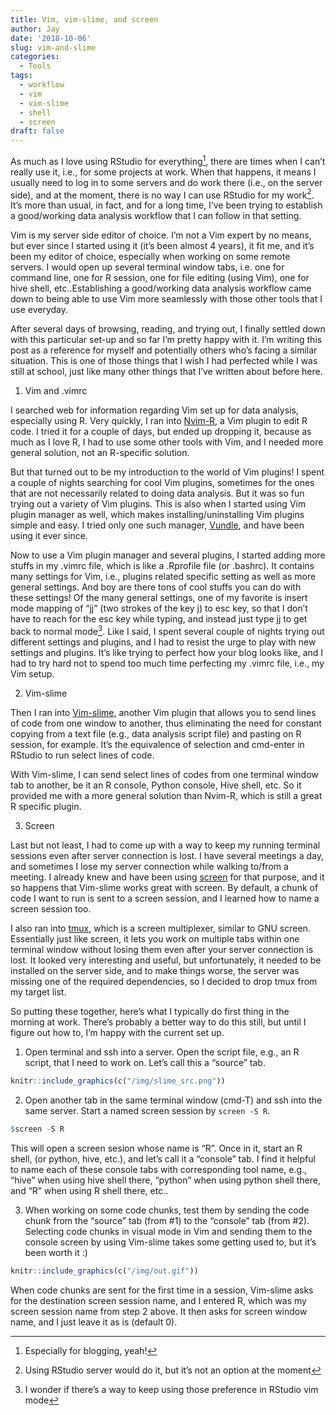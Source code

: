 ```yaml
---
title: Vim, vim-slime, and screen
author: Jay
date: '2018-10-06'
slug: vim-and-slime
categories:
  - Tools
tags:
  - workflow
  - vim
  - vim-slime
  - shell
  - screen
draft: false
---
```


As much as I love using RStudio for everything^[Especially for blogging, yeah!], there are times when I can't really use it, i.e., for some projects at work. When that happens, it means I usually need to log in to some servers and do work there (i.e., on the server side), and at the moment, there is no way I can use RStudio for my work^[Using RStudio server would do it, but it's not an option at the moment]. It's more than usual, in fact, and for a long time, I've been trying to establish a good/working data analysis workflow that I can follow in that setting.  

Vim is my server side editor of choice. I'm not a Vim expert by no means, but ever since I started using it (it's been almost 4 years), it fit me, and it's been my editor of choice, especially when working on some remote servers. I would open up several terminal window tabs, i.e. one for command line, one for R session, one for file editing (using Vim), one for hive shell, etc..Establishing a good/working data analysis workflow came down to being able to use Vim more seamlessly with those other tools that I use everyday.  

After several days of browsing, reading, and trying out, I finally settled down with this particular set-up and so far I'm pretty happy with it. I'm writing this post as a reference for myself and potentially others who's facing a similar situation. This is one of those things that I wish I had perfected while I was still at school, just like many other things that I've written about before here. 

1. Vim and .vimrc

I searched web for information regarding Vim set up for data analysis, especially using R. Very quickly, I ran into [Nvim-R](https://github.com/jalvesaq/Nvim-R), a Vim plugin to edit R code. I tried it for a couple of days, but ended up dropping it, because as much as I love R, I had to use some other tools with Vim, and I needed more general solution, not an R-specific solution. 

But that turned out to be my introduction to the world of Vim plugins! I spent a couple of nights searching for cool Vim plugins, sometimes for the ones that are not necessarily related to doing data analysis. But it was so fun trying out a variety of Vim plugins. This is also when I started using Vim plugin manager as well, which makes installing/uninstalling Vim plugins simple and easy. I tried only one such manager, [Vundle](https://github.com/VundleVim/Vundle.vim), and have been using it ever since. 

Now to use a Vim plugin manager and several plugins, I started adding more stuffs in my .vimrc file, which is like a .Rprofile file (or .bashrc). It contains many settings for Vim, i.e., plugins related specific setting as well as more general settings. And boy are there tons of cool stuffs you can do with these settings! Of the many general settings, one of my favorite is insert mode mapping of "jj" (two strokes of the key j) to esc key, so that I don't have to reach for the esc key while typing, and instead just type jj to get back to normal mode^[I wonder if there's a way to keep using those preference in RStudio vim mode]. Like I said, I spent several couple of nights trying out different settings and plugins, and I had to resist the urge to play with new settings and plugins. It's like trying to perfect how your blog looks like, and I had to try hard not to spend too much time perfecting my .vimrc file, i.e., my Vim setup.  

2. Vim-slime

Then I ran into [Vim-slime](https://github.com/jpalardy/vim-slime), another Vim plugin that allows you to send lines of code from one window to another, thus eliminating the need for constant copying from a text file (e.g., data analysis script file) and pasting on R session, for example. It's the equivalence of selection and cmd-enter in RStudio to run select lines of code. 

With Vim-slime, I can send select lines of codes from one terminal window tab to another, be it an R console, Python console, Hive shell, etc. So it provided me with a more general solution than Nvim-R, which is still a great R specific plugin. 

3. Screen

Last but not least, I had to come up with a way to keep my running terminal sessions even after server connection is lost. I have several meetings a day, and sometimes I lose my server connection while walking to/from a meeting. I already knew and have been using [screen](https://www.gnu.org/software/screen/) for that purpose, and it so happens that Vim-slime works great with screen. By default, a chunk of code I want to run is sent to a screen session, and I learned how to name a screen session too. 

I also ran into [tmux](https://github.com/tmux/tmux), which is a screen multiplexer, similar to GNU screen. Essentially just like screen, it lets you work on multiple tabs within one terminal window without losing them even after your server connection is lost. It looked very interesting and useful, but unfortunately, it needed to be installed on the server side, and to make things worse, the server was missing one of the required dependencies, so I decided to drop tmux from my target list. 

So putting these together, here's what I typically do first thing in the morning at work. There's probably a better way to do this still, but until I figure out how to, I'm happy with the current set up. 

1. Open terminal and ssh into a server. Open the script file, e.g., an R script, that I need to work on. Let's call this a "source" tab. 

```r
knitr::include_graphics(c("/img/slime_src.png"))
```

2. Open another tab in the same terminal window (cmd-T) and ssh into the same server. Start a named screen session by `screen -S R`.

```r
$screen -S R
```

This will open a screen sesion whose name is "R". Once in it, start an R shell, (or python, hive, etc.), and let's call it a "console" tab. I find it helpful to name each of these console tabs with corresponding tool name, e.g., "hive" when using hive shell there, "python" when using python shell there, and "R" when using R shell there, etc..  

3. When working on some code chunks, test them by sending the code chunk from the "source" tab (from #1) to the "console" tab (from #2). Selecting code chunks in visual mode in Vim and sending them to the console screen by <ctrl-c><ctrl-c> using Vim-slime takes some getting used to, but it's been worth it :)

```r
knitr::include_graphics(c("/img/out.gif"))
```

When code chunks are sent for the first time in a session, Vim-slime asks for the destination screen session name, and I entered R, which was my screen session name from step 2 above. It then asks for screen window name, and I just leave it as is (default 0).   

